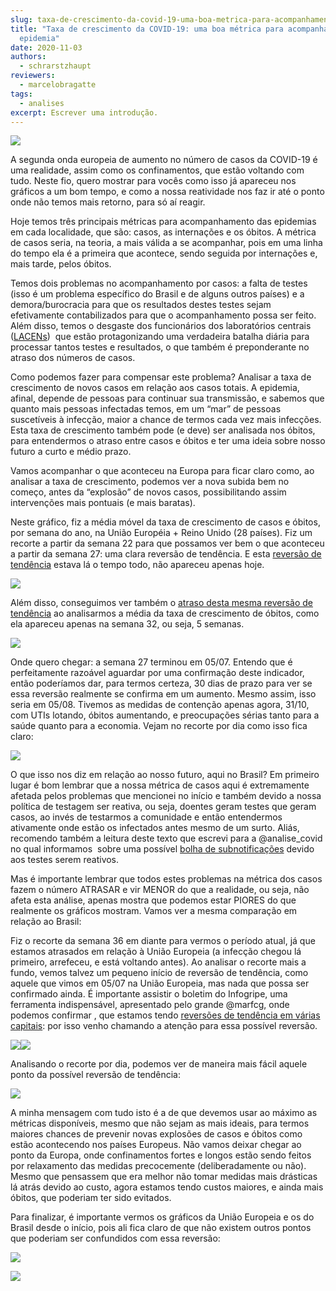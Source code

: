 ```yaml
---
slug: taxa-de-crescimento-da-covid-19-uma-boa-metrica-para-acompanhamento-da-epidemia
title: "Taxa de crescimento da COVID-19: uma boa métrica para acompanhamento da
  epidemia"
date: 2020-11-03
authors:
  - schrarstzhaupt
reviewers:
  - marcelobragatte
tags:
  - analises
excerpt: Escrever uma introdução.
---
```

![](https://redeaanalisecovid.files.wordpress.com/2020/11/sem-titulo.png?w=962)

A segunda onda europeia de aumento no número de casos da COVID-19 é uma realidade, assim como os confinamentos, que estão voltando com tudo. Neste fio, quero mostrar para vocês como isso já apareceu nos gráficos a um bom tempo, e como a nossa reatividade nos faz ir até o ponto onde não temos mais retorno, para só aí reagir.

Hoje temos três principais métricas para acompanhamento das epidemias em cada localidade, que são: casos, as internações e os óbitos. A métrica de casos seria, na teoria, a mais válida a se acompanhar, pois em uma linha do tempo ela é a primeira que acontece, sendo seguida por internações e, mais tarde, pelos óbitos.

Temos dois problemas no acompanhamento por casos: a falta de testes (isso é um problema específico do Brasil e de alguns outros países) e a demora/burocracia para que os resultados destes testes sejam efetivamente contabilizados para que o acompanhamento possa ser feito. Além disso, temos o desgaste dos funcionários dos laboratórios centrais ([LACENs](https://twitter.com/marfcg/status/1322612648727502850?s=20))  que estão protagonizando uma verdadeira batalha diária para processar tantos testes e resultados, o que também é preponderante no atraso dos números de casos.

Como podemos fazer para compensar este problema? Analisar a taxa de crescimento de novos casos em relação aos casos totais. A epidemia, afinal, depende de pessoas para continuar sua transmissão, e sabemos que quanto mais pessoas infectadas temos, em um “mar” de pessoas suscetíveis à infecção, maior a chance de termos cada vez mais infecções. Esta taxa de crescimento também pode (e deve) ser analisada nos óbitos, para entendermos o atraso entre casos e óbitos e ter uma ideia sobre nosso futuro a curto e médio prazo.

Vamos acompanhar o que aconteceu na Europa para ficar claro como, ao analisar a taxa de crescimento, podemos ver a nova subida bem no começo, antes da “explosão” de novos casos, possibilitando assim intervenções mais pontuais (e mais baratas).

Neste gráfico, fiz a média móvel da taxa de crescimento de casos e óbitos, por semana do ano, na União Européia + Reino Unido (28 países). Fiz um recorte a partir da semana 22 para que possamos ver bem o que aconteceu a partir da semana 27: uma clara reversão de tendência. E esta [reversão de tendência](https://twitter.com/schrarstzhaupt/status/1306662863126364161?s=20) estava lá o tempo todo, não apareceu apenas hoje. 

![](https://lh5.googleusercontent.com/azg6YQ_IZXROskw2y-gPNXUPKB82EVZkP__aaR21VQEE717Y5usQEYxVim2K3qLfQFpB3Drp332bBkWLydDmLZzQnInh2q2N93naVc5px3FOJ424xxTh75kN1j2TB71RdXhbY4ay)

Além disso, conseguimos ver também o [atraso desta mesma reversão de tendência](https://twitter.com/schrarstzhaupt/status/1321299507112542210?s=20) ao analisarmos a média da taxa de crescimento de óbitos, como ela apareceu apenas na semana 32, ou seja, 5 semanas.

![](https://lh4.googleusercontent.com/Q6Dn3M3eL7pbHu682A9j1eTHGYnqeTkcEJ9WNrvoHuOwlVx5NTdpiQu9tb3fJGt1_tLAbHsP-QWIQB6FEakdM3JdNBM5qI3TtY0YyNPjDQbj6Oylijlb3JQecvqojdr6Lq1BI0Mz)

Onde quero chegar: a semana 27 terminou em 05/07. Entendo que é perfeitamente razoável aguardar por uma confirmação deste indicador, então poderíamos dar, para termos certeza, 30 dias de prazo para ver se essa reversão realmente se confirma em um aumento. Mesmo assim, isso seria em 05/08. Tivemos as medidas de contenção apenas agora, 31/10, com UTIs lotando, óbitos aumentando, e preocupações sérias tanto para a saúde quanto para a economia. Vejam no recorte por dia como isso fica claro:

![](https://lh5.googleusercontent.com/V4RvG_PvDUNviPUnG5btnhP9W-ZvTomYhVD7zutsWX4hNFM-5n6HxNGI32RE_glJturan4sa2BDyz3b5yjYLmMweoACsd6X6bgSz17RBYsooDXsslcCr3zoM6HnvkeTrBacILhaC)

O que isso nos diz em relação ao nosso futuro, aqui no Brasil? Em primeiro lugar é bom lembrar que a nossa métrica de casos aqui é extremamente afetada pelos problemas que mencionei no início e também devido a nossa política de testagem ser reativa, ou seja, doentes geram testes que geram casos, ao invés de testarmos a comunidade e então entendermos ativamente onde estão os infectados antes mesmo de um surto. Aliás,  recomendo também a leitura deste texto que escrevi para a @analise_covid no qual informamos  sobre uma possível [bolha de subnotificações](https://redeaanalisecovid.wordpress.com/2020/10/16/segunda-onda-podemos-estar-em-uma-bolha-de-subnotificacoes-a-importancia-da-politica-de-testagem-no-controle-da-epidemia-de-covid-19/) devido aos testes serem reativos.

Mas é importante lembrar que todos estes problemas na métrica dos casos fazem o número ATRASAR e vir MENOR do que a realidade, ou seja, não afeta esta análise, apenas mostra que podemos estar PIORES do que realmente os gráficos mostram. Vamos ver a mesma comparação em relação ao Brasil:

Fiz o recorte da semana 36 em diante para vermos o período atual, já que estamos atrasados em relação à União Europeia (a infecção chegou lá primeiro, arrefeceu, e está voltando antes). Ao analisar o recorte mais a fundo, vemos talvez um pequeno início de reversão de tendência, como aquele que vimos em 05/07 na União Europeia, mas nada que possa ser confirmado ainda. É importante assistir o boletim do Infogripe, uma ferramenta indispensável, apresentado pelo grande @marfcg, onde podemos confirmar , que estamos tendo [reversões de tendência em várias capitais](https://www.youtube.com/watch?v=WyPIDbLdsR8): por isso venho chamando a atenção para essa possível reversão.

![](https://lh6.googleusercontent.com/5FP3npHGqg4yDJ0CR8kvc9N3LzShO0FtO0WQPPcND2-OYCFB57J6E6Zhh7CCgG-RauV5meaasH73FJ-LwMTgcHQyT2smcCsObFIb4Z1yoWW2-2nhilSbrbNCGJPFiE4-QVHxI2cM)![](https://lh6.googleusercontent.com/hosdOQyhYGfcLR7NBw0yv9rnJyG3jcODh_czMeCRb2G7skZFgyQtTWS7tMN8xU8oBTGDUOtcky906GCySgi0i2yBNBYloZWstZo6l8Jzsok7BDzqQ1INKcNl1hfbDOe3bzjWYl89)

Analisando o recorte por dia, podemos ver de maneira mais fácil aquele ponto da possível reversão de tendência:

![](https://lh3.googleusercontent.com/XF1PfyOReKyzAshukZdqlwvWpvJnjqfPuK6IJqA-aswKvmHdHs2-cEK7pVkqkomD1wHnx1xVjVfShZYF0qapaCBFhnMz9T1vqp8dLtR_TQnCtyGgpCqzkJ0z8-QJT-GVom5LKfQi)

A minha mensagem com tudo isto é a de que devemos usar ao máximo as métricas disponíveis, mesmo que não sejam as mais ideais, para termos maiores chances de prevenir novas explosões de casos e óbitos como estão acontecendo nos países Europeus. Não vamos deixar chegar ao ponto da Europa, onde confinamentos fortes e longos estão sendo feitos por relaxamento das medidas precocemente (deliberadamente ou não). Mesmo que pensassem que era melhor não tomar medidas mais drásticas lá atrás devido ao custo, agora estamos tendo custos maiores, e ainda mais óbitos, que poderiam ter sido evitados.

Para finalizar, é importante vermos os gráficos da União Europeia e os do Brasil desde o início, pois ali fica claro de que não existem outros pontos que poderiam ser confundidos com essa reversão:

![](https://lh3.googleusercontent.com/ZJ3pov0ezXSJcZOtxZZzPnYGWmG595Y91P4CZcQB5lfcnGzyfswazOxMf1ZbEm249xGlpppyucXvJtUkhJnUNSP5On6FZJMZjyE8U7YZzbLTz6D8g1W3KW0xBVmRLQStF0PQsEYE)

![](https://lh3.googleusercontent.com/1PjgYtiKUf24FIt6Ftd3-1twUCJ_UYpJ3scZGdw03Wjl7Of-diOoNyPtP_OTEIY8dGN_zmsGr1vffArtfxJ-nnV5KkkAeYvW9PVpa1HBpsGdfs-1vVB0NjsvEZ-V85vxR3JRics_)
